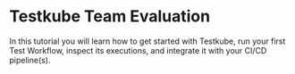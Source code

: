
# Testkube Team Evaluation

In this tutorial you will learn how to get started with Testkube, run your first Test Workflow, inspect its executions, and
integrate it with your CI/CD pipeline(s).
